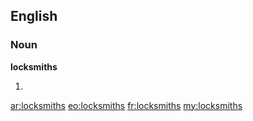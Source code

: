 ==English==

===Noun===
'''locksmiths'''

# {{plural of|[[locksmith]]}}

[[ar:locksmiths]]
[[eo:locksmiths]]
[[fr:locksmiths]]
[[my:locksmiths]]